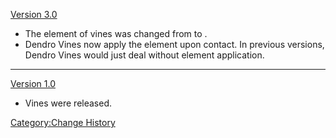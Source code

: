 [[Version 3.0]]
* The element of vines was changed from {{Dendro}} to {{Wood}}.
* Dendro Vines now apply the {{Dendro}} element upon contact. In previous versions, Dendro Vines would just deal {{Color|Dendro DMG}} without element application.
----
[[Version 1.0]]
* Vines were released.
<noinclude>[[Category:Change History]]</noinclude>